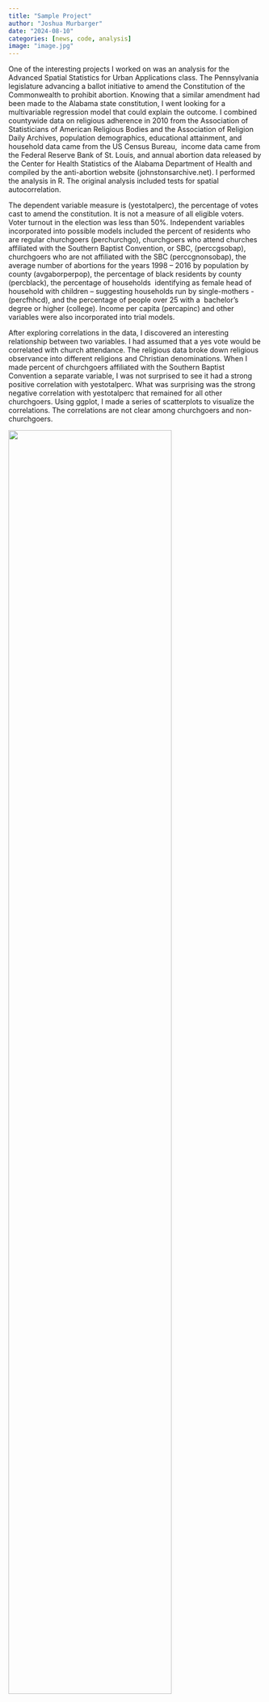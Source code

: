 ```yaml
---
title: "Sample Project"
author: "Joshua Murbarger"
date: "2024-08-10"
categories: [news, code, analysis]
image: "image.jpg"
---
```


One of the interesting projects I worked on was an analysis for the Advanced Spatial Statistics for Urban Applications class. The Pennsylvania legislature advancing a ballot initiative to amend the Constitution of the Commonwealth to prohibit abortion. Knowing that a similar amendment had been made to the Alabama state constitution, I went looking for a multivariable regression model that could explain the outcome. I combined countywide data on religious adherence in 2010 from the Association of Statisticians of American Religious Bodies and the Association of Religion Daily Archives, population demographics, educational attainment, and household data came from the US Census Bureau,  income data came from the Federal Reserve Bank of St. Louis, and annual abortion data released by the Center for Health Statistics of the Alabama Department of Health and compiled by the anti-abortion website (johnstonsarchive.net). I performed the analysis in R. The original analysis included tests for spatial autocorrelation.

The dependent variable measure is (yestotalperc), the percentage of votes cast to amend the constitution. It is not a measure of all eligible voters. Voter turnout in the election was less than 50%. Independent variables incorporated into possible models included the percent of residents who are regular churchgoers (perchurchgo), churchgoers who attend churches affiliated with the Southern Baptist Convention, or SBC, (perccgsobap), churchgoers who are not affiliated with the SBC (perccgnonsobap), the average number of abortions for the years 1998 -- 2016 by population by county (avgaborperpop), the percentage of black residents by county (percblack), the percentage of households  identifying as female head of household with children -- suggesting households run by single-mothers - (percfhhcd), and the percentage of people over 25 with a  bachelor's degree or higher (college). Income per capita (percapinc) and other variables were also incorporated into trial models.

After exploring correlations in the data, I discovered an interesting relationship between two variables. I had assumed that a yes vote would be correlated with church attendance. The religious data broke down religious observance into different religions and Christian denominations. When I made percent of churchgoers affiliated with the Southern Baptist Convention a separate variable, I was not surprised to see it had a strong positive correlation with yestotalperc. What was surprising was the strong negative correlation with yestotalperc that remained for all other churchgoers. Using ggplot, I made a series of scatterplots to visualize the correlations. The correlations are not clear among churchgoers and non-churchgoers.

![](image.jpg){width="80%"}

I developed several OLS models using different variables. I recorded the various descriptive statistics in the following table.

![](image2.jpg){width="80%"}

It became clear that perccgnonsobap and its complement, perccgbsobap, had less explanatory power than percblack. The most powerful 3 variable model I could develop that kept each variable statistically significant was the following multi-variate model consisting of percblack, avgaborperpop, and college. It has an adjusted R-squared of .8541 and an AIC of -206.564.

![](image3.jpg){width="80%"}

